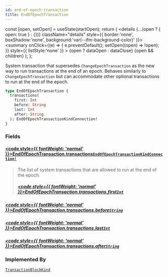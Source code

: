 ```yaml
---
id: end-of-epoch-transaction
title: EndOfEpochTransaction
---
```









  const [open, setOpen] = useState(startOpen);
  return (
    <details {...(open ? { open: true } : {})} className="details" style={{ border:'none', boxShadow:'none', background:'var(--ifm-background-color)' }}>
      <summary
        onClick={(e) => {
          e.preventDefault();
          setOpen((open) => !open);
        }}
        style={{ listStyle:'none' }}
      >
      {open ? dataOpen : dataClose}
      </summary>
      {open && children}
    </details>
  );
};








System transaction that supersedes `ChangeEpochTransaction` as the new way to run transactions
at the end of an epoch. Behaves similarly to `ChangeEpochTransaction` but can accommodate other
optional transactions to run at the end of the epoch.


```graphql
type EndOfEpochTransaction {
  transactions(
    first: Int
    before: String
    last: Int
    after: String
  ): EndOfEpochTransactionKindConnection!
}
```




### Fields

#### [<code style={{ fontWeight: 'normal' }}>EndOfEpochTransaction.<b>transactions</b></code>](#)<Bullet />[`EndOfEpochTransactionKindConnection!`](/references/iota-api/iota-graphql/reference/types/objects/end-of-epoch-transaction-kind-connection) <Badge class="badge badge--secondary" text="non-null"/> <Badge class="badge badge--secondary" text="object"/> 
> 
> 
> The list of system transactions that are allowed to run at the end of the epoch.
> ##### [<code style={{ fontWeight: 'normal' }}>EndOfEpochTransaction.transactions.<b>first</b></code>](#)<Bullet />[`Int`](/references/iota-api/iota-graphql/reference/types/scalars/int) <Badge class="badge badge--secondary" text="scalar"/> 
> 
> 
> 
> 

##### [<code style={{ fontWeight: 'normal' }}>EndOfEpochTransaction.transactions.<b>before</b></code>](#)<Bullet />[`String`](/references/iota-api/iota-graphql/reference/types/scalars/string) <Badge class="badge badge--secondary" text="scalar"/> 
> 
> 
> 
> 

##### [<code style={{ fontWeight: 'normal' }}>EndOfEpochTransaction.transactions.<b>last</b></code>](#)<Bullet />[`Int`](/references/iota-api/iota-graphql/reference/types/scalars/int) <Badge class="badge badge--secondary" text="scalar"/> 
> 
> 
> 
> 

##### [<code style={{ fontWeight: 'normal' }}>EndOfEpochTransaction.transactions.<b>after</b></code>](#)<Bullet />[`String`](/references/iota-api/iota-graphql/reference/types/scalars/string) <Badge class="badge badge--secondary" text="scalar"/> 
> 
> 
> 
> 





### Implemented By

[`TransactionBlockKind`](/references/iota-api/iota-graphql/reference/types/unions/transaction-block-kind)  <Badge class="badge badge--secondary" text="union"/>

